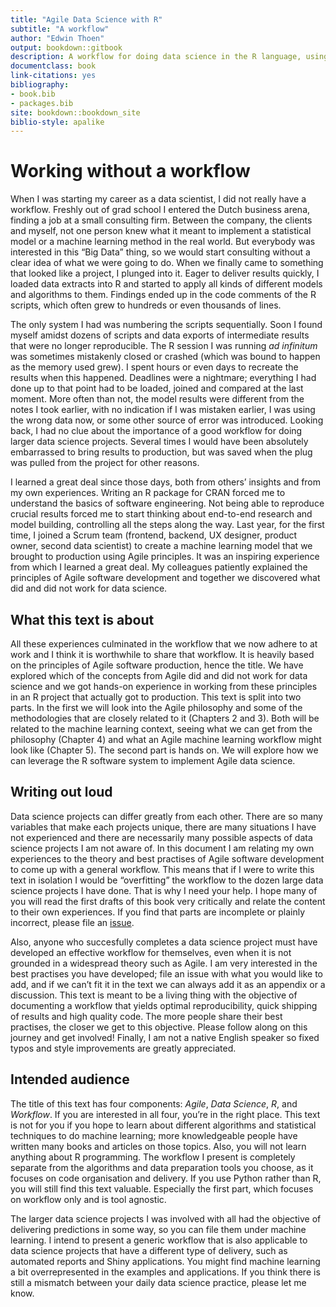 ```yaml
--- 
title: "Agile Data Science with R"
subtitle: "A workflow"
author: "Edwin Thoen"
output: bookdown::gitbook
description: A workflow for doing data science in the R language, using Agile principles.
documentclass: book
link-citations: yes
bibliography:
- book.bib
- packages.bib
site: bookdown::bookdown_site
biblio-style: apalike
---
```


# Working without a workflow

When I was starting my career as a data scientist, I did not really have a workflow. Freshly out of grad school I entered the Dutch business arena, finding a job at a small consulting firm. Between the company, the clients and myself, not one person knew what it meant to implement a statistical model or a machine learning method in the real world. But everybody was interested in this "Big Data" thing, so we would start consulting without a clear idea of what we were going to do. When we finally came to something that looked like a project, I plunged into it. Eager to deliver results quickly, I loaded data extracts into R and started to apply all kinds of different models and algorithms to them. Findings ended up in the code comments of the R scripts, which often grew to hundreds or even thousands of lines. 

The only system I had was numbering the scripts sequentially. Soon I found myself amidst dozens of scripts and data exports of intermediate results that were no longer reproducible. The R session I was running *ad infinitum* was sometimes mistakenly closed or crashed (which was bound to happen as the memory used grew). I spent hours or even days to recreate the results when this happened. Deadlines were a nightmare; everything I had done up to that point had to be loaded, joined and compared at the last moment. More often than not, the model results were different from the notes I took earlier, with no indication if I was mistaken earlier, I was using the wrong data now, or some other source of error was introduced. Looking back, I had no clue about the importance of a good workflow for doing larger data science projects. Several times I would have been absolutely embarrassed to bring results to production, but was saved when the plug was pulled from the project for other reasons.

I learned a great deal since those days, both from others' insights and from my own experiences. Writing an R package for CRAN forced me to understand the basics of software engineering. Not being able to reproduce crucial results forced me to start thinking about end-to-end research and model building, controlling all the steps along the way. Last year, for the first time, I joined a Scrum team (frontend, backend, UX designer, product owner, second data scientist) to create a machine learning model that we brought to production using  Agile principles. It was an inspiring experience from which I learned a great deal. My colleagues patiently explained the principles of Agile software development and together we discovered what did and did not work for data science.

## What this text is about

All these experiences culminated in the workflow that we now adhere to at work and I think it is worthwhile to share that workflow. It is heavily based on the principles of Agile software production, hence the title. We have explored which of the concepts from Agile did and did not work for data science and we got hands-on experience in working from these principles in an R project that actually got to production. This text is split into two parts. In the first we will look into the Agile philosophy and some of the methodologies that are closely related to it (Chapters 2 and 3). Both will be related to the machine learning context, seeing what we can get from the philosophy (Chapter 4) and what an Agile machine learning workflow might look like (Chapter 5). The second part is hands on. We will explore how we can leverage the R software system to implement Agile data science.

## Writing out loud

Data science projects can differ greatly from each other. There are so many variables that make each projects unique, there are many situations I have not experienced and there are necessarily many possible aspects of data science projects I am not aware of. In this document I am relating my own experiences to the theory and best practises of Agile software development to come up with a general workflow. This means that if I were to write this text in isolation I would be "overfitting" the workflow to the dozen large data science projects I have done. That is why I need your help. I hope many of you will read the first drafts of this book very critically and relate the content to their own experiences. If you find that parts are incomplete or plainly incorrect, please file an [issue](https://github.com/EdwinTh/ADSwR). 

Also, anyone who succesfully completes a data science project must have developed an effective workflow for themselves, even when it is not grounded in a widespread theory such as Agile. I am very interested in the best practises you have developed; file an issue with what you would like to add, and if we can't fit it in the text we can always add it as an appendix or a discussion. This text is meant to be a living thing with the objective of documenting a workflow that yields optimal reproducibility, quick shipping of results and high quality code. The more people share their best practises, the closer we get to this objective. Please follow along on this journey and get involved! Finally, I am not a native English speaker so fixed typos and style improvements are greatly appreciated.

## Intended audience

The title of this text has four components: *Agile*, *Data Science*, *R*, and *Workflow*. If you are interested in all four, you're in the right place. This text is not for you if you hope to learn about different algorithms and statistical techniques to do machine learning; more knowledgeable people have written many books and articles on those topics. Also, you will not learn anything about R programming. The workflow I present is completely separate from the algorithms and data preparation tools you choose, as it focuses on code organisation and delivery. If you use Python rather than R, you will still find this text valuable. Especially the first part, which focuses on workflow only and is tool agnostic. 

The larger data science projects I was involved with all had the objective of delivering predictions in some way, so you can file them under machine learning. I intend to present a generic workflow that is also applicable to data science projects that have a different type of delivery, such as automated reports and Shiny applications. You might find machine learning a bit overrepresented in the examples and applications. If you think there is still a mismatch between your daily data science practice, please let me know.
